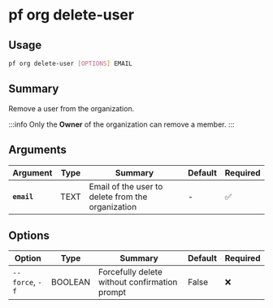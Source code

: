 # pf org delete-user

## Usage

```bash
pf org delete-user [OPTIONS] EMAIL
```

## Summary

Remove a user from the organization.

:::info
Only the **Owner** of the organization can remove a member.
:::

## Arguments

| Argument | Type | Summary | Default | Required | 
|----------|------|---------|---------|----------|
| **`email`** | TEXT | Email of the user to delete from the organization | - | ✅ |

## Options

| Option | Type | Summary | Default | Required |
|--------|------|---------|---------|----------|
| `--force`, `-f` | BOOLEAN | Forcefully delete without confirmation prompt | False | ❌ |
